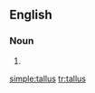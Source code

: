 ==English==
===Noun===
{{en-noun|-}}

#{{alternative spelling of|talus}}

[[simple:tallus]]
[[tr:tallus]]